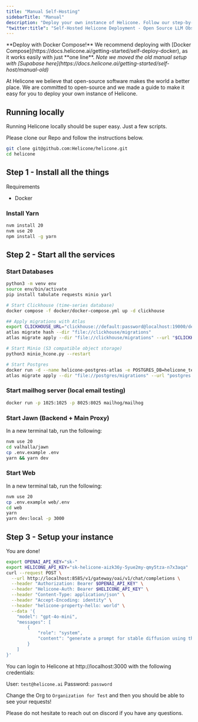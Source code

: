 ```yaml
---
title: "Manual Self-Hosting"
sidebarTitle: "Manual"
description: "Deploy your own instance of Helicone. Follow our step-by-step guide to set up a local, self-hosted version of the LLM observability platform."
"twitter:title": "Self-Hosted Helicone Deployment - Open Source LLM Observability"
---
```


<Warning>
  **Deploy with Docker Compose!** We recommend deploying with [Docker
  Compose](https://docs.helicone.ai/getting-started/self-deploy-docker), as it
  works easily with just **one line**.
</Warning>

<i>
  Note we moved the old manual setup with [Supabase
  here](https://docs.helicone.ai/getting-started/self-host/manual-old)
</i>

At Helicone we believe that open-source software makes the world a better place. We are committed to open-source and we made a guide to make it easy for you to deploy your own instance of Helicone.

## Running locally

Running Helicone locally should be super easy. Just a few scripts.

Please clone our Repo and follow the instructions below.

```bash
git clone git@github.com:Helicone/helicone.git
cd helicone
```

## Step 1 - Install all the things

Requirements

- Docker

### Install Yarn

```bash
nvm install 20
nvm use 20
npm install -g yarn
```

## Step 2 - Start all the services

### Start Databases

```bash
python3 -m venv env
source env/bin/activate
pip install tabulate requests minio yarl

# Start Clickhouse (time-series database)
docker compose -f docker/docker-compose.yml up -d clickhouse

## Apply migrations with Atlas
export CLICKHOUSE_URL="clickhouse://default:password@localhost:19000/default"
atlas migrate hash --dir "file://clickhouse/migrations"
atlas migrate apply --dir "file://clickhouse/migrations" --url "$CLICKHOUSE_URL"

# Start Minio (S3 compatible object storage)
python3 minio_hcone.py --restart

# Start Postgres
docker run -d --name helicone-postgres-atlas -e POSTGRES_DB=helicone_test -e POSTGRES_USER=postgres -e POSTGRES_PASSWORD=testpassword -p 54388:5432 -v postgres_data:/var/lib/postgresql/data postgres:17.4
atlas migrate apply --dir "file://postgres/migrations" --url "postgres://postgres:testpassword@localhost:54388/helicone_test?sslmode=disable"
```

### Start mailhog server (local email testing)

```bash
docker run -p 1025:1025 -p 8025:8025 mailhog/mailhog
```

### Start Jawn (Backend + Main Proxy)

In a new terminal tab, run the following:

```bash
nvm use 20
cd valhalla/jawn
cp .env.example .env
yarn && yarn dev
```

### Start Web

In a new terminal tab, run the following:

```bash
nvm use 20
cp .env.example web/.env
cd web
yarn
yarn dev:local -p 3000
```

## Step 3 - Setup your instance

You are done!

```bash
export OPENAI_API_KEY="sk-"
export HELICONE_API_KEY="sk-helicone-aizk36y-5yue2my-qmy5tza-n7x3aqa"
curl --request POST \
  --url http://localhost:8585/v1/gateway/oai/v1/chat/completions \
  --header "Authorization: Bearer $OPENAI_API_KEY" \
  --header "Helicone-Auth: Bearer $HELICONE_API_KEY" \
  --header "Content-Type: application/json" \
  --header "Accept-Encoding: identity" \
  --header "helicone-property-hello: world" \
  --data '{
    "model": "gpt-4o-mini",
    "messages": [
        {
            "role": "system",
            "content": "generate a prompt for stable diffusion using this article.\n The prompt should instruct the image generation model to generate a image that would be suitable for the main image of the article.\n Therefore, the image should be relevant to the article, while being photorealistic, and safe for work.\n Only include the prompt, and do not include a introduction to the prompt. The entire prompt should be 90 characters or less. Make it as relevant to the image as possible, but do not include people or faces in the prompt."
        }
    ]
}'
```

You can login to Helicone at http://localhost:3000
with the following credentials:

User: `test@helicone.ai`
Password: `password`

Change the Org to `Organization for Test` and then you should be able to see your requests!

Please do not hesitate to reach out on discord if you have any questions.
